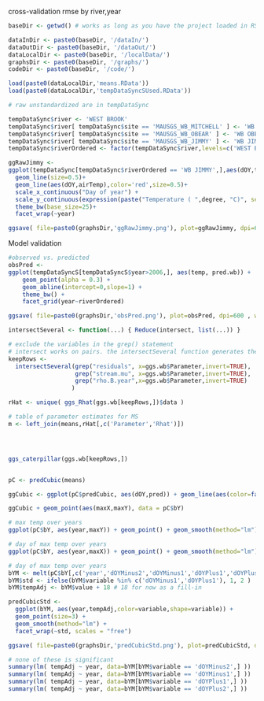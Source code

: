 cross-validation
rmse by river,year



```r
baseDir <- getwd() # works as long as you have the project loaded in RStudio - does not work for kniting

dataInDir <- paste0(baseDir, '/dataIn/')
dataOutDir <- paste0(baseDir, '/dataOut/')
dataLocalDir <- paste0(baseDir, '/localData/')
graphsDir <- paste0(baseDir, '/graphs/')
codeDir <- paste0(baseDir, '/code/')

load(paste0(dataLocalDir,'means.RData'))
load(paste0(dataLocalDir,'tempDataSyncSUsed.RData'))

```

```r
# raw unstandardized are in tempDataSync

tempDataSync$river <- 'WEST BROOK'
tempDataSync$river[ tempDataSync$site == 'MAUSGS_WB_MITCHELL' ] <- 'WB MITCHELL' 
tempDataSync$river[ tempDataSync$site == 'MAUSGS_WB_OBEAR' ] <- 'WB OBEAR' 
tempDataSync$river[ tempDataSync$site == 'MAUSGS_WB_JIMMY' ] <- 'WB JIMMY' 
tempDataSync$riverOrdered <- factor(tempDataSync$river,levels=c('WEST BROOK','WB JIMMY','WB MITCHELL','WB OBEAR'), ordered=T)

ggRawJimmy <- 
ggplot(tempDataSync[tempDataSync$riverOrdered == 'WB JIMMY',],aes(dOY,temp))+
  geom_line(size=0.5)+
  geom_line(aes(dOY,airTemp),color='red',size=0.5)+
  scale_x_continuous("Day of year") +
  scale_y_continuous(expression(paste("Temperature ( ",degree, "C)", sep = ""))) +
  theme_bw(base_size=25)+
  facet_wrap(~year)

ggsave( file=paste0(graphsDir,'ggRawJimmy.png'), plot=ggRawJimmy, dpi=600 , width=8,height=5, units='in', scale=2 )

```

Model validation

```r

#observed vs. predicted
obsPred <- 
ggplot(tempDataSyncS[tempDataSyncS$year>2006,], aes(temp, pred.wb)) +
    geom_point(alpha = 0.3) + 
    geom_abline(intercept=0,slope=1) + 
    theme_bw() +
    facet_grid(year~riverOrdered)

ggsave( file=paste0(graphsDir,'obsPred.png'), plot=obsPred, dpi=600 , width=8,height=5, units='in', scale=2 )

```


```r

intersectSeveral <- function(...) { Reduce(intersect, list(...)) } 

# exclude the variables in the grep() statement
# intersect works on pairs. the intersectSeveral function generates the intersection of multiple lists
keepRows <- 
  intersectSeveral(grep("residuals", x=ggs.wb$Parameter,invert=TRUE),
                   grep("stream.mu", x=ggs.wb$Parameter,invert=TRUE),
                   grep("rho.B.year",x=ggs.wb$Parameter,invert=TRUE)
                  )

rHat <- unique( ggs_Rhat(ggs.wb[keepRows,])$data )

# table of parameter estimates for MS
m <- left_join(means,rHat[,c('Parameter','Rhat')])




ggs_caterpillar(ggs.wb[keepRows,])



```




```r

pC <- predCubic(means)

ggCubic <- ggplot(pC$predCubic, aes(dOY,pred)) + geom_line(aes(color=factor(year)),size=1.25)

ggCubic + geom_point(aes(maxX,maxY), data = pC$bY)

# max temp over years
ggplot(pC$bY, aes(year,maxY)) + geom_point() + geom_smooth(method="lm")

# day of max temp over years
ggplot(pC$bY, aes(year,maxX)) + geom_point() + geom_smooth(method="lm")

# day of max temp over years
bYM <- melt(pC$bY[,c('year','dOYMinus2','dOYMinus1','dOYPlus1','dOYPlus2')],id='year') 
bYM$std <- ifelse(bYM$variable %in% c('dOYMinus1','dOYPlus1'), 1, 2 ) 
bYM$tempAdj <- bYM$value + 18 # 18 for now as a fill-in

predCubicStd <- 
  ggplot(bYM, aes(year,tempAdj,color=variable,shape=variable)) +
  geom_point(size=3) +
  geom_smooth(method="lm") +
  facet_wrap(~std, scales = "free")

ggsave( file=paste0(graphsDir,'predCubicStd.png'), plot=predCubicStd, dpi=600 , width=6,height=6, units='in' )

# none of these is significant
summary(lm( tempAdj ~ year, data=bYM[bYM$variable == 'dOYMinus2',] ))
summary(lm( tempAdj ~ year, data=bYM[bYM$variable == 'dOYMinus1',] ))
summary(lm( tempAdj ~ year, data=bYM[bYM$variable == 'dOYPlus1',] ))
summary(lm( tempAdj ~ year, data=bYM[bYM$variable == 'dOYPlus2',] ))
```
